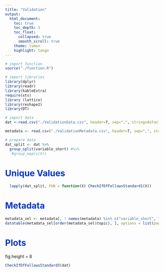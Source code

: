 ```yaml
---
title: "Validation"
output: 
  html_document:
    toc: true
    toc_depth: 3
    toc_float:
      collapsed: true
      smooth_scroll: true
    theme: lumen
    highlight: tango
---
```


<style type="text/css">
.main-container {
  max-width: 1800px;
  margin-left: 0;
  margin-right: auto;
}
blockquote {
    padding: 10px 20px;
    margin: 0 0 20px;
    font-size: 14px;
    border-left: 5px solid #eee;
}

h1.title {
  font-size: 38px;
  color: #000000;
  }
  
h1 { /* Header 1 */
  font-size: 28px;
  color: #0033cc;
}
h2 { /* Header 2 */
    font-size: 28px;
	color: #0099ff
}
h3 { /* Header 3 */
    font-size: 14px;
	color: #6600cc
}
</style>


```r

# import function
source("./function.R")

# import libraries
library(dplyr)
library(readr)
library(kableExtra)
require(xts)
library (lattice)
library(reshape2)
library(DT)

# import data
dat <-read.csv("./ValidationData.csv", header=T, sep=",", stringsAsFactors=FALSE, encoding="UTF-8")

metadata <- read.csv("./ValidationMetadata.csv", header=T, sep=",", stringsAsFactors=FALSE, encoding="UTF-8")

# prepare data
dat_split <- dat %>% 
  group_split(variable_short) #%>%
   #group_map(s(X))


```


# Unique Values

```r

  lapply(dat_split, FUN = function(X) CheckIfDfFollowsStandard1(X))

```

# Metadata

```r

metadata_sel <- metadata[, ! names(metadata) %in% c("variable_short", "unit", "description", "public")]	
datatable(metadata_sel[order(metadata_sel$topic), ], options = list(pageLength = 10), filter = 'top' , escape = FALSE, rownames = FALSE)

```


# Plots
fig.height = 8

```r

CheckIfDfFollowsStandard3(dat)

```

